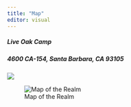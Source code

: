 ```yaml
---
title: "Map"
editor: visual
---
```


##### Live Oak Camp

##### 4600 CA-154, Santa Barbara, CA 93105

![](docs/docs/photos/Live_Oak_Satellite_Map.png)

![Map of the Realm](2024-photos/Foolsfest_art_map.png)